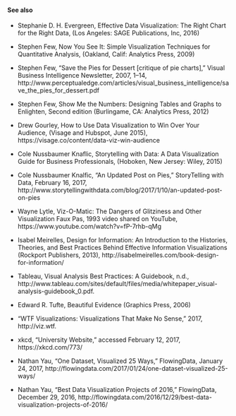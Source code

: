 
#### See also {-}
- Stephanie D. H. Evergreen, Effective Data Visualization: The Right Chart for the Right Data, (Los Angeles: SAGE Publications, Inc, 2016)

- Stephen Few, Now You See It: Simple Visualization Techniques for Quantitative Analysis, (Oakland, Calif: Analytics Press, 2009)

- Stephen Few, “Save the Pies for Dessert [critique of pie charts],” Visual Business Intelligence Newsletter, 2007, 1–14, http://www.perceptualedge.com/articles/visual_business_intelligence/save_the_pies_for_dessert.pdf

- Stephen Few, Show Me the Numbers: Designing Tables and Graphs to Enlighten, Second edition (Burlingame, CA: Analytics Press, 2012)

- Drew Gourley, How to Use Data Visualization to Win Over Your Audience, (Visage and Hubspot, June 2015), https://visage.co/content/data-viz-win-audience

- Cole Nussbaumer Knaflic, Storytelling with Data: A Data Visualization Guide for Business Professionals, (Hoboken, New Jersey: Wiley, 2015)

- Cole Nussbaumer Knalfic, "An Updated Post on Pies," StoryTelling with Data, February 16, 2017, http://www.storytellingwithdata.com/blog/2017/1/10/an-updated-post-on-pies

- Wayne Lytle, Viz-O-Matic: The Dangers of Glitziness and Other Visualization Faux Pas, 1993 video shared on YouTube, https://www.youtube.com/watch?v=fP-7rhb-qMg

- Isabel Meirelles, Design for Information: An Introduction to the Histories, Theories, and Best Practices Behind Effective Information Visualizations (Rockport Publishers, 2013), http://isabelmeirelles.com/book-design-for-information/

- Tableau, Visual Analysis Best Practices: A Guidebook, n.d., http://www.tableau.com/sites/default/files/media/whitepaper_visual-analysis-guidebook_0.pdf.

- Edward R. Tufte, Beautiful Evidence (Graphics Press, 2006)

- “WTF Visualizations: Visualizations That Make No Sense,” 2017, http://viz.wtf.

- xkcd, “University Website,” accessed February 12, 2017, https://xkcd.com/773/

- Nathan Yau, “One Dataset, Visualized 25 Ways,” FlowingData, January 24, 2017, http://flowingdata.com/2017/01/24/one-dataset-visualized-25-ways/

- Nathan Yau, “Best Data Visualization Projects of 2016,” FlowingData, December 29, 2016, http://flowingdata.com/2016/12/29/best-data-visualization-projects-of-2016/
